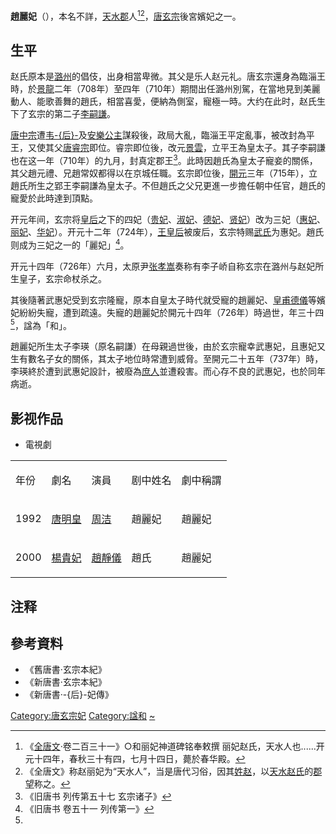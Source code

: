 '''趙麗妃'''（{{bd|693年||726年|8月15日|catIdx=Zhao,赵}}），本名不詳，[[天水郡|天水郡]]人<ref name="a1">《[[全唐文|全唐文]]·卷二百三十一》○和丽妃神道碑铭奉敕撰 丽妃赵氏，天水人也......开元十四年，春秋三十有四，七月十四日，薨於春华殿。</ref><ref>《全唐文》称赵丽妃为“天水人”，当是唐代习俗，因其[[赵姓|姓赵]]，以[[天水赵氏|天水赵氏]]的[[郡望|郡望]]称之。</ref>，[[唐玄宗|唐玄宗]]後宮嬪妃之一。

== 生平 ==

赵氏原本是[[潞州|潞州]]的倡伎，出身相當卑微。其父是乐人赵元礼。唐玄宗還身為臨淄王時，於[[景龍|景龍]]二年（708年）至四年（710年）期間出任潞州別駕，在當地見到美麗動人、能歌善舞的趙氏，相當喜愛，便納為側室，寵極一時。大约在此时，赵氏生下了玄宗的第二子[[李瑛_(唐朝)|李嗣謙]]。

[[唐中宗|唐中宗]]遭[[韋皇后_(唐中宗)|韦-{后}-]]及[[安樂公主|安樂公主]]謀殺後，政局大亂，臨淄王平定亂事，被改封為平王，又使其父[[唐睿宗|唐睿宗]]即位。睿宗即位後，改元[[景雲|景雲]]，立平王為皇太子。其子李嗣謙也在这一年（710年）的九月，封真定郡王<ref>《旧唐书 列传第五十七 玄宗诸子》</ref>。此時因趙氏為皇太子寵妾的關係，其父趙元禮、兄趙常奴都得以在京城任職。玄宗即位後，[[開元|開元]]三年（715年），立趙氏所生之郢王李嗣謙為皇太子。不但趙氏之父兄更進一步擔任朝中任官，趙氏的寵愛於此時達到頂點。

开元年间，玄宗将[[皇后|皇后]]之下的四妃（[[贵妃|贵妃]]、[[淑妃|淑妃]]、[[德妃|德妃]]、[[贤妃|贤妃]]）改为三妃（[[惠妃|惠妃]]、[[丽妃|丽妃]]、[[华妃|华妃]]）。开元十二年（724年），[[王皇后_(唐玄宗)|王皇后]]被废后，玄宗特赐[[貞順皇后_(唐玄宗)|武氏]]为惠妃。趙氏则成为三妃之一的「麗妃」<ref>《旧唐书 卷五十一 列传第一》</ref>。

开元十四年（726年）六月，太原尹[[张孝嵩|张孝嵩]]奏称有李子峤自称玄宗在潞州与赵妃所生皇子，玄宗命杖杀之。

其後隨著武惠妃受到玄宗隆寵，原本自皇太子時代就受寵的趙麗妃、[[皇甫德儀|皇甫德儀]]等嬪妃紛紛失寵，遭到疏遠。失寵的趙麗妃於開元十四年（726年）時過世，年三十四<ref name="a1"/>，諡為「和」。

趙麗妃所生太子李瑛（原名嗣謙）在母親過世後，由於玄宗寵幸武惠妃，且惠妃又生有數名子女的關係，其太子地位時常遭到威脅。至開元二十五年（737年）時，李瑛終於遭到武惠妃設計，被廢為[[庶人|庶人]]並遭殺害。而心存不良的武惠妃，也於同年病逝。

==影视作品==
*電視劇
{| class="wikitable"
|-  style="background:cornflowerblue; color:white; text-align:center;"
|年份
|劇名
|演員
|剧中姓名
|劇中稱謂
|-
|1992||[[唐明皇_(電視劇)|唐明皇]]||[[周洁|周洁]]||趙麗妃||趙麗妃
|-
|2000||[[楊貴妃_(2000年電視劇)|楊貴妃]]||[[趙靜儀|趙靜儀]]||趙氏||趙麗妃
|}

== 注释 ==
{{reflist}}

==參考資料==
*《舊唐書·玄宗本紀》
*《新唐書·玄宗本紀》
*《新唐書·-{后}-妃傳》
{{唐玄宗皇室}}
{{DEFAULTSORT:Z}}
[[Category:唐玄宗妃|Category:唐玄宗妃]]
[[Category:諡和|Category:諡和]]
[[Category:赵姓|~]]